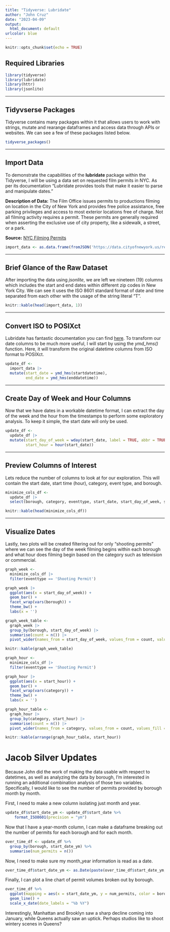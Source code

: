 ```yaml
---
title: "Tidyverse: Lubridate"
author: "John Cruz"
date: "2023-04-09"
output: 
  html_document: default
urlcolor: blue
---
```


```r
knitr::opts_chunk$set(echo = TRUE)
```

## Required Libraries

```r
library(tidyverse)
library(lubridate)
library(httr)
library(jsonlite)
```

---

## Tidyvserse Packages

Tidyverse contains many packages within it that allows users to work with strings, mutate and rearange dataframes and access data through APIs or websites. We can see a few of these packages listed below.

```r
tidyverse_packages()
```

---

## Import Data

To demonstrate the capabilities of the **lubridate** package within the Tidyverse, I will be using a data set on requested film permits in NYC. As per its documentation "Lubridate provides tools that make it easier to parse and manipulate dates."

**Description of Data:** The Film Office issues permits to productions filming on location in the City of New York and provides free police assistance, free parking privileges and access to most exterior locations free of charge. Not all filming activity requires a permit. These permits are generally required when asserting the exclusive use of city property, like a sidewalk, a street, or a park.

**Source:** [NYC Filming Permits](https://data.cityofnewyork.us/City-Government/Film-Permits/tg4x-b46p)

```r
import_data <- as.data.frame(fromJSON('https://data.cityofnewyork.us/resource/tg4x-b46p.json', simplifyVector = TRUE))
```

---

## Brief Glance of the Raw Dataset

After importing the data using *jsonlite*, we are left we nineteen (19) columns which includes the start and end dates within different zip codes in New York City. We can see it uses the ISO 8601 standard format of date and time separated from each other with the usage of the string literal "T". 

```r
knitr::kable(head(import_data, 1))
```

---

## Convert ISO to POSIXct

Lubridate has fantastic documentation you can find [here](https://lubridate.tidyverse.org/). To transform our date columns to be much more useful, I will start by using the *ymd_hms()* function. Here, it will transform the original datetime columns from ISO format to POSIXct.  

```r
update_df <- 
  import_data |> 
  mutate(start_date = ymd_hms(startdatetime),
         end_date = ymd_hms(enddatetime))
```

---

## Create Day of Week and Hour Columns

Now that we have dates in a workable datetime format, I can extract the day of the week and the hour from the timestamps to perform some exploratory analysis. To keep it simple, the start date will only be used. 

```r
update_df <-
  update_df |> 
  mutate(start_day_of_week = wday(start_date, label = TRUE, abbr = TRUE),
         start_hour = hour(start_date))
```

---

## Preview Columns of Interest

Lets reduce the number of columns to look at for our exploration. This will contain the start date, start time (hour), category, event type, and borough.

```r
minimize_cols_df <- 
  update_df |> 
  select(borough, category, eventtype, start_date, start_day_of_week, start_hour)

knitr::kable(head(minimize_cols_df))
```
---

## Visualize Dates

Lastly, two plots will be created filtering out for only "shooting permits" where we can see the day of the week filming begins within each borough and what hour does filming begin based on the category such as television or commercial.

```r
graph_week <-
  minimize_cols_df |> 
  filter(eventtype == 'Shooting Permit')

graph_week |> 
  ggplot(aes(x = start_day_of_week)) +
  geom_bar() +
  facet_wrap(vars(borough)) +
  theme_bw() +
  labs(x = '')

graph_week_table <- 
  graph_week |> 
  group_by(borough, start_day_of_week) |> 
  summarise(count = n()) |> 
  pivot_wider(names_from = start_day_of_week, values_from = count, values_fill = 0)

knitr::kable(graph_week_table)
```

```r
graph_hour <-
  minimize_cols_df |> 
  filter(eventtype == 'Shooting Permit')

graph_hour |> 
  ggplot(aes(x = start_hour)) +
  geom_bar() +
  facet_wrap(vars(category)) +
  theme_bw() +
  labs(x = '')

graph_hour_table <- 
  graph_hour |> 
  group_by(category, start_hour) |> 
  summarise(count = n()) |> 
  pivot_wider(names_from = category, values_from = count, values_fill = 0)

knitr::kable(arrange(graph_hour_table, start_hour))
```
# Jacob Silver Updates

Because John did the work of making the data usable with respect to datetimes, as well as analyzing the data by borough, I'm interested in running an additional combination analysis of those two variables. Specifically, I would like to see the number of permits provided by borough month by month.

First, I need to make a new column isolating just month and year.

```r
update_df$start_date_ym <- update_df$start_date %>%
    format_ISO8601(precision = "ym")
```

Now that I have a year-month column, I can make a dataframe breaking out the number of permits for each borough and for each month.

```r
over_time_df <- update_df %>%
  group_by(borough, start_date_ym) %>%
  summarise(num_permits = n())
```

Now, I need to make sure my month_year information is read as a date.
```r
over_time_df$start_date_ym <- as.Date(paste(over_time_df$start_date_ym, "-01", sep=""))
```

Finally, I can plot a line chart of permit volumes broken out by borough.

```r
over_time_df %>%
  ggplot(mapping = aes(x = start_date_ym, y = num_permits, color = borough)) + 
  geom_line() + 
  scale_x_date(date_labels = "%b %Y")

```
Interestingly, Manhattan and Brooklyn saw a sharp decline coming into January, while Queens actually saw an uptick. Perhaps studios like to shoot wintery scenes in Queens?
 

